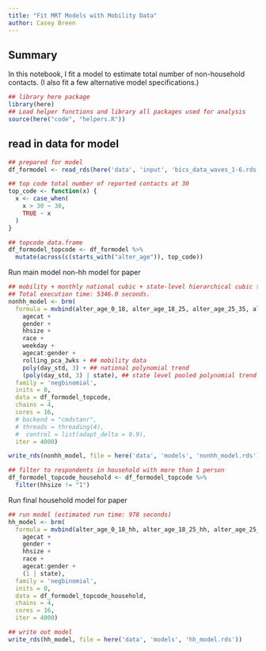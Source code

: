 ```yaml
---
title: "Fit MRT Models with Mobility Data"
author: Casey Breen
---
```


## Summary

In this notebook, I fit a model to estimate total number of non-household contacts. (I also fit a few alternative model specifications.)

```r
## library here package 
library(here)
## Load helper functions and library all packages used for analysis 
source(here("code", "helpers.R"))
```

## read in data for model 

```r
## prepared for model  
df_formodel <- read_rds(here('data', 'input', 'bics_data_waves_1-6.rds')) 

## top code total number of reported contacts at 30 
top_code <- function(x) {
  x <- case_when(
    x > 30 ~ 30,
    TRUE ~ x
  )
}

## topcode data.frame 
df_formodel_topcode <- df_formodel %>%
  mutate(across(c(starts_with("alter_age")), top_code))
```

Run main model non-hh model for paper 

```r
## mobility + monthly national cubic + state-level hierarchical cubic term 
## Total execution time: 5346.0 seconds.
nonhh_model <- brm(
  formula = mvbind(alter_age_0_18, alter_age_18_25, alter_age_25_35, alter_age_35_45, alter_age_45_55, alter_age_55_65, alter_age_65_100) ~ 
    agecat +
    gender +
    hhsize + 
    race + 
    weekday + 
    agecat:gender + 
    rolling_pca_3wks + ## mobility data 
    poly(day_std, 3) + ## national polynomial trend 
    (poly(day_std, 3) | state), ## state level pooled polynomial trend 
  family = 'negbinomial',
  inits = 0,
  data = df_formodel_topcode,
  chains = 4,
  cores = 16,
  # backend = "cmdstanr",
  # threads = threading(4),
  #  control = list(adapt_delta = 0.9), 
  iter = 4000)

write_rds(nonhh_model, file = here('data', 'models', 'nonhh_model.rds'))
```



```r
## filter to respondents in household with more than 1 person 
df_formodel_topcode_household <- df_formodel_topcode %>%
  filter(hhsize != "1") 
```


Run final household model for paper 

```r
## run model (estimated run time: 978 seconds)
hh_model <- brm(
  formula = mvbind(alter_age_0_18_hh, alter_age_18_25_hh, alter_age_25_35_hh, alter_age_35_45_hh, alter_age_45_55_hh, alter_age_55_65_hh, alter_age_65_100_hh) ~ 
    agecat +
    gender +
    hhsize + 
    race + 
    agecat:gender + 
    (1 | state),
  family = 'negbinomial',
  inits = 0,
  data = df_formodel_topcode_household,
  chains = 4,
  cores = 16,
  iter = 4000)

## write out model 
write_rds(hh_model, file = here('data', 'models', 'hh_model.rds'))
```
